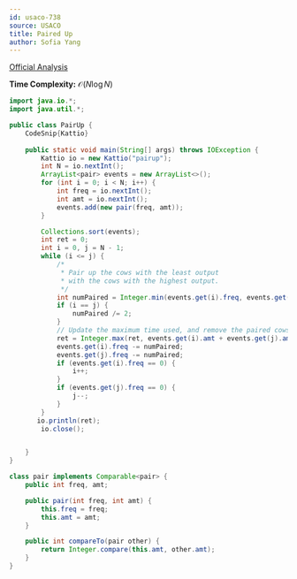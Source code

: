 ```yaml
---
id: usaco-738
source: USACO
title: Paired Up
author: Sofia Yang
---
```


[Official Analysis](http://www.usaco.org/current/data/sol_pairup_silver_open17.html)

**Time Complexity:** $\mathcal{O}(N\log N)$


<LanguageSection>

<JavaSection>


``` java
import java.io.*;
import java.util.*;

public class PairUp {
	CodeSnip{Kattio}
	
	public static void main(String[] args) throws IOException {
		Kattio io = new Kattio("pairup");
		int N = io.nextInt();
		ArrayList<pair> events = new ArrayList<>();
		for (int i = 0; i < N; i++) {
			int freq = io.nextInt();
			int amt = io.nextInt();
			events.add(new pair(freq, amt));
		}

		Collections.sort(events);
		int ret = 0;
		int i = 0, j = N - 1;
		while (i <= j) {
			/*
			 * Pair up the cows with the least output
			 * with the cows with the highest output.
			 */
			int numPaired = Integer.min(events.get(i).freq, events.get(j).freq);
			if (i == j) {
				numPaired /= 2;
			}
			// Update the maximum time used, and remove the paired cows.
			ret = Integer.max(ret, events.get(i).amt + events.get(j).amt);
			events.get(i).freq -= numPaired;
			events.get(j).freq -= numPaired;
			if (events.get(i).freq == 0) {
				i++;
			}
			if (events.get(j).freq == 0) {
				j--;
			}
		}
	   io.println(ret);
		io.close();


	}
}

class pair implements Comparable<pair> {
	public int freq, amt;

	public pair(int freq, int amt) {
		this.freq = freq;
		this.amt = amt;
	}

	public int compareTo(pair other) {
		return Integer.compare(this.amt, other.amt);
	}
}
```

</JavaSection>

</LanguageSection>
